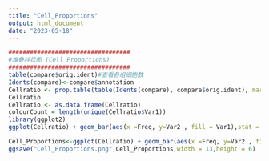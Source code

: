 ```yaml
---
title: "Cell_Proportions"
output: html_document
date: "2023-05-18"
---
```


```r
##################################
#堆叠柱状图 (Cell Proportions)
##################################
table(compare$orig.ident)#查看各组细胞数
Idents(compare)<-compare$annotation
Cellratio <- prop.table(table(Idents(compare), compare$orig.ident), margin = 2)#计算各组样本不同细胞群比例
Cellratio
Cellratio <- as.data.frame(Cellratio)
colourCount = length(unique(Cellratio$Var1))
library(ggplot2)
ggplot(Cellratio) + geom_bar(aes(x =Freq, y=Var2 , fill = Var1),stat = "identity",width = 0.7,linewidth = 0.5,colour = '#222222')+ theme_classic() +labs(x='Cell Proportions',y = 'Patient ID',fill = 'Cell type')+coord_flip()+theme(panel.border = element_rect(fill=NA,color="black", linewidth=0.5, linetype="solid"))

Cell_Proportions<-ggplot(Cellratio) + geom_bar(aes(x =Freq, y=Var2 , fill = Var1),stat = "identity",width = 0.7,linewidth = 0.5,colour = '#222222')+ theme_classic() +labs(x='Cell Proportions',y = 'Patient ID',fill = 'Cell type')+coord_flip()+theme(panel.border = element_rect(fill=NA,color="black", linewidth=0.5, linetype="solid"))
ggsave("Cell_Proportions.png",Cell_Proportions,width = 13,height = 6)
```
